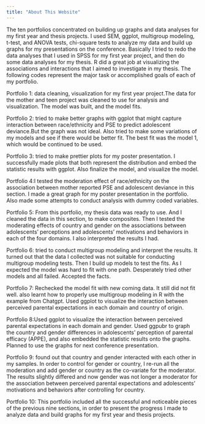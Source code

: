 ```yaml
---
title: "About This Website"
---
```


The ten portfolios concentrated on building up graphs and data analyses for my first year and thesis projects. I used SEM, ggplot, multigroup modeling, t-test, and ANOVA tests, chi-square tests to analyze my data and build up graphs for my presentations on the conference. Basically I tried to redo the data analyses that I used in SPSS for my first year project, and then do some data analyses for my thesis. R did a great job at visualizing the associations and interactions that I aimed to investigate in my thesis.
The following codes represent the major task or accomplished goals of each of my portfolio. 

Portfolio 1: data cleaning, visualization for my first year project.The data for the mother and teen project was cleaned to use for analysis and visualization. The model was built, and the model fits.

Portfolio 2: tried to make better graphs with ggplot that might capture interaction between race/ethnicity and PSE to predict adolescent deviance.But the graph was not ideal. Also tried to make some variations of my models and see if there would be better fit. The best fit was the model 1, which would be continued to be used.

Portfolio 3: tried to make prettier plots for my poster presentation. I successfully made plots that both represent the distribution and embed the statistic results with ggplot. Also finalize the model, and visualize the model.

Portfolio 4:I tested the moderation effect of race/ethnicity on the association between mother reported PSE and adolescent deviance in this section. I made a great graph for my poster presentation in the portfolio. Also made some attempts to conduct analysis with dummy coded variables.

Portfolio 5: From this portfolio, my thesis data was ready to use. And I cleaned the data in this section, to make composites. Then I tested the moderating effects of country and gender on the associations between adolescents' perceptions and adolescents' motivations and behaviors in each of the four domains. I also interpreted the results I had.

Portfolio 6: tried to conduct multigroup modeling and interpret the results. It turned out that the data I collected was not suitable for conducting multigroup modeling tests. Then I build up models to test the fits. As I expected the model was hard to fit with one path. Desperately tried other models and all failed. Accepted the facts.

Portfolio 7: Rechecked the model fit with new coming data. It still did not fit well. also learnt how to properly use multigroup modeling in R with the example from Chatgpt. Used ggplot to visualize the interaction between perceived parental expectations in each domain and country of origin.

Portfolio 8:Used ggplot to visualize the interaction between perceived parental expectations in each domain and gender. Used ggpubr to graph the country and gender differences in adolescents' perception of parental efficacy (APPE), and also embedded the statistic results onto the graphs. Planned to use the graphs for next conference presentation.

Portfolio 9: found out that country and gender interacted with each other in my samples. In order to control for gender or country, I re-run all the moderation and add gender or country as the co-variate for the moderator. The results slightly differed and now gender was not longer a moderator for the association between perceived parental expectations and adolescents' motivations and behaviors after controlling for country.

Portfolio 10: This portfolio included all the successful and noticeable pieces of the previous nine sections, in order to present the progress I made to analyze data and build graphs for my first year and thesis projects. 
